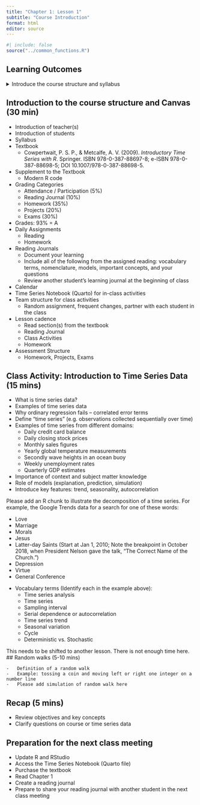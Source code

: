 ```yaml
---
title: "Chapter 1: Lesson 1"
subtitle: "Course Introduction"
format: html
editor: source
---
```


```r
#| include: false
source("../common_functions.R")
```

## Learning Outcomes

<details>
<summary>Introduce the course structure and syllabus</summary>
    -   Get to know each other
    -   Describe key concepts in time series analysis
    -   Explore an example time series interactively
</details>

## Introduction to the course structure and Canvas (30 min)

-   Introduction of teacher(s)
-   Introduction of students
-   Syllabus
-   Textbook
    -   Cowpertwait, P. S. P., & Metcalfe, A. V. (2009). *Introductory Time Series with R*. Springer. ISBN 978-0-387-88697-8; e-ISBN 978-0-387-88698-5; DOI 10.1007/978-0-387-88698-5.
-   Supplement to the Textbook
    -   Modern R code
-   Grading Categories
    -   Attendance / Participation (5%)
    -   Reading Journal (10%)
    -   Homework (35%)
    -   Projects (20%)
    -   Exams (30%)
-   Grades: 93% = A
-   Daily Assignments
    -   Reading
    -   Homework
-   Reading Journals
    -   Document your learning
    -   Include all of the following from the assigned reading: vocabulary terms, nomenclature, models, important concepts, and your questions
    -   Review another student's learning journal at the beginning of class
-   Calendar
-   Time Series Notebook (Quarto) for in-class activities
-   Team structure for class activities
    -   Random assignment, frequent changes, partner with each student in the class
-   Lesson cadence
    -   Read section(s) from the textbook
    -   Reading Journal
    -   Class Activities
    -   Homework
-   Assessment Structure
    -   Homework, Projects, Exams


## Class Activity: Introduction to Time Series Data (15 mins)

-   What is time series data?
-   Examples of time series data
-   Why ordinary regression fails -- correlated error terms
-   Define "time series" (e.g. observations collected sequentially over time)
-   Examples of time series from different domains:
    -   Daily credit card balance
    -   Daily closing stock prices
    -   Monthly sales figures
    -   Yearly global temperature measurements
    -   Secondly wave heights in an ocean buoy
    -   Weekly unemployment rates
    -   Quarterly GDP estimates
-   Importance of context and subject matter knowledge
-   Role of models (explanation, prediction, simulation)
-   Introduce key features: trend, seasonality, autocorrelation

::: callout-caution
Please add an R chunk to illustrate the decomposition of a time series. For example, the Google Trends data for a search for one of these words:

-   Love
-   Marriage
-   Morals
-   Jesus
-   Latter-day Saints (Start at Jan 1, 2010; Note the breakpoint in October 2018, when President Nelson gave the talk, "The Correct Name of the Church.")
-   Depression
-   Virtue
-   General Conference
:::

-   Vocabulary terms (Identify each in the example above):
    -   Time series analysis
    -   Time series
    -   Sampling interval
    -   Serial dependence or autocorrelation
    -   Time series trend
    -   Seasonal variation
    -   Cycle
    -   Deterministic vs. Stochastic

::: callout-caution
This needs to be shifted to another lesson. There is not enough time here. \## Random walks (5-10 mins)

```         
-   Definition of a random walk
-   Example: tossing a coin and moving left or right one integer on a number line
-   Please add simulation of random walk here
```
:::

## Recap (5 mins)

-   Review objectives and key concepts
-   Clarify questions on course or time series data

## Preparation for the next class meeting

-   Update R and RStudio
-   Access the Time Series Notebook (Quarto file)
-   Purchase the textbook
-   Read Chapter 1
-   Create a reading journal
-   Prepare to share your reading journal with another student in the next class meeting
